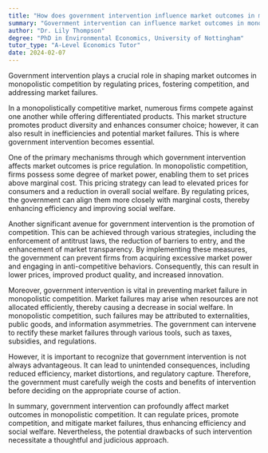 ```yaml
---
title: "How does government intervention influence market outcomes in monopolistic competition?"
summary: "Government intervention can influence market outcomes in monopolistic competition by regulating prices, promoting competition, and preventing market failure."
author: "Dr. Lily Thompson"
degree: "PhD in Environmental Economics, University of Nottingham"
tutor_type: "A-Level Economics Tutor"
date: 2024-02-07
---
```


Government intervention plays a crucial role in shaping market outcomes in monopolistic competition by regulating prices, fostering competition, and addressing market failures.

In a monopolistically competitive market, numerous firms compete against one another while offering differentiated products. This market structure promotes product diversity and enhances consumer choice; however, it can also result in inefficiencies and potential market failures. This is where government intervention becomes essential.

One of the primary mechanisms through which government intervention affects market outcomes is price regulation. In monopolistic competition, firms possess some degree of market power, enabling them to set prices above marginal cost. This pricing strategy can lead to elevated prices for consumers and a reduction in overall social welfare. By regulating prices, the government can align them more closely with marginal costs, thereby enhancing efficiency and improving social welfare.

Another significant avenue for government intervention is the promotion of competition. This can be achieved through various strategies, including the enforcement of antitrust laws, the reduction of barriers to entry, and the enhancement of market transparency. By implementing these measures, the government can prevent firms from acquiring excessive market power and engaging in anti-competitive behaviors. Consequently, this can result in lower prices, improved product quality, and increased innovation.

Moreover, government intervention is vital in preventing market failure in monopolistic competition. Market failures may arise when resources are not allocated efficiently, thereby causing a decrease in social welfare. In monopolistic competition, such failures may be attributed to externalities, public goods, and information asymmetries. The government can intervene to rectify these market failures through various tools, such as taxes, subsidies, and regulations.

However, it is important to recognize that government intervention is not always advantageous. It can lead to unintended consequences, including reduced efficiency, market distortions, and regulatory capture. Therefore, the government must carefully weigh the costs and benefits of intervention before deciding on the appropriate course of action.

In summary, government intervention can profoundly affect market outcomes in monopolistic competition. It can regulate prices, promote competition, and mitigate market failures, thus enhancing efficiency and social welfare. Nevertheless, the potential drawbacks of such intervention necessitate a thoughtful and judicious approach.
    